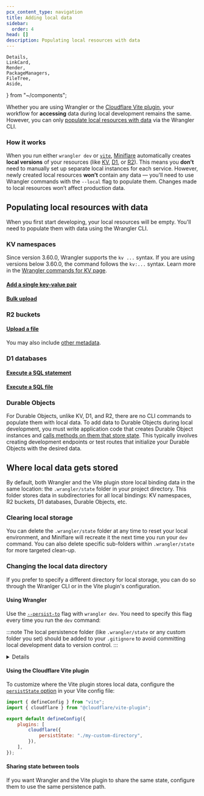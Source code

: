 ```yaml
---
pcx_content_type: navigation
title: Adding local data
sidebar:
  order: 4
head: []
description: Populating local resources with data
---
```


	Details,
	LinkCard,
	Render,
	PackageManagers,
	FileTree,
	Aside,
} from "~/components";

Whether you are using Wrangler or the [Cloudflare Vite plugin](https://developers.cloudflare.com/workers/vite-plugin/), your workflow for **accessing** data during local development remains the same. However, you can only [populate local resources with data](/workers/development-testing/local-data/#populating-local-resources-with-data) via the Wrangler CLI.

### How it works

When you run either `wrangler dev` or [`vite`](https://vite.dev/guide/cli#dev-server), [Miniflare](/workers/testing/miniflare/) automatically creates **local versions** of your resources (like [KV](/kv), [D1](/d1/), or [R2](/r2)). This means you **don’t** need to manually set up separate local instances for each service. However, newly created local resources **won’t** contain any data — you'll need to use Wrangler commands with the `--local` flag to populate them. Changes made to local resources won’t affect production data.

## Populating local resources with data

When you first start developing, your local resources will be empty. You'll need to populate them with data using the Wrangler CLI.

### KV namespaces

<Aside type="caution" title="Syntax note">

Since version 3.60.0, Wrangler supports the `kv ...` syntax. If you are using versions below 3.60.0, the command follows the `kv:...` syntax. Learn more in the [Wrangler commands for KV page](/kv/reference/kv-commands/).

</Aside>

#### [Add a single key-value pair](/workers/wrangler/commands/#kv-key)

<PackageManagers
	type="exec"
	pkg="wrangler"
	args="kv key put <KEY> <VALUE> --binding=<BINDING> --local "
/>

#### [Bulk upload](/workers/wrangler/commands/#kv-bulk)

<PackageManagers
	type="exec"
	pkg="wrangler"
	args="kv bulk put <FILENAME.json> --binding=<BINDING> --local"
/>

### R2 buckets

#### [Upload a file](/workers/wrangler/commands/#r2-object)

<PackageManagers
	type="exec"
	pkg="wrangler"
	args="r2 object put <BUCKET>/<KEY> --file=<PATH_TO_FILE> --local"
/>

You may also include [other metadata](/workers/wrangler/commands/#r2-object-put).

### D1 databases

#### [Execute a SQL statement](/workers/wrangler/commands/#d1-execute)

<PackageManagers
	type="exec"
	pkg="wrangler"
	args='d1 execute <DATABASE_NAME> --command="<SQL_QUERY>" --local'
/>

#### [Execute a SQL file](/workers/wrangler/commands/#d1-execute)

<PackageManagers
	type="exec"
	pkg="wrangler"
	args="wrangler d1 execute <DATABASE_NAME> --file=./schema.sql --local"
/>

### Durable Objects

For Durable Objects, unlike KV, D1, and R2, there are no CLI commands to populate them with local data. To add data to Durable Objects during local development, you must write application code that creates Durable Object instances and [calls methods on them that store state](/durable-objects/best-practices/access-durable-objects-storage/). This typically involves creating development endpoints or test routes that initialize your Durable Objects with the desired data.

## Where local data gets stored

By default, both Wrangler and the Vite plugin store local binding data in the same location: the `.wrangler/state` folder in your project directory. This folder stores data in subdirectories for all local bindings: KV namespaces, R2 buckets, D1 databases, Durable Objects, etc.

### Clearing local storage

You can delete the `.wrangler/state` folder at any time to reset your local environment, and Miniflare will recreate it the next time you run your `dev` command. You can also delete specific sub-folders within `.wrangler/state` for more targeted clean-up.

### Changing the local data directory

If you prefer to specify a different directory for local storage, you can do so through the Wranlger CLI or in the Vite plugin's configuration.

#### Using Wrangler

Use the [`--persist-to`](/workers/wrangler/commands/#dev) flag with `wrangler dev`. You need to specify this flag every time you run the `dev` command:

<PackageManagers
	type="exec"
	pkg="wrangler"
	args="dev --persist-to <DIRECTORY>"
/>

:::note
The local persistence folder (like `.wrangler/state` or any custom folder you set) should be added to your `.gitignore` to avoid committing local development data to version control.
:::

<Details header="Using `--local` with `--persist-to`">
If you run `wrangler dev --persist-to <DIRECTORY>` to specify a custom location for local data, you must also include the same `--persist-to <DIRECTORY>` when running other Wrangler commands that modify local data (and be sure to include the `--local` flag).

For example, to create a KV key named `test` with a value of `12345` in a local KV namespace, run:

<PackageManagers
	type="exec"
	pkg="wrangler"
	args="kv key put test 12345 --binding MY_KV_NAMESPACE --local --persist-to worker-local"
/>

This command:

- Sets the KV key `test` to `12345` in the binding `MY_KV_NAMESPACE` (defined in your [Wrangler configuration file](/workers/wrangler/configuration/)).
- Uses `--persist-to worker-local` to ensure the data is created in the **worker-local** directory instead of the default `.wrangler/state`.
- Adds the `--local` flag, indicating you want to modify local data.

If `--persist-to` is not specified, Wrangler defaults to using `.wrangler/state` for local data.

</Details>

#### Using the Cloudflare Vite plugin

To customize where the Vite plugin stores local data, configure the [`persistState` option](/workers/vite-plugin/reference/api/#interface-pluginconfig) in your Vite config file:

```js title="vite.config.js"
import { defineConfig } from "vite";
import { cloudflare } from "@cloudflare/vite-plugin";

export default defineConfig({
	plugins: [
		cloudflare({
			persistState: "./my-custom-directory",
		}),
	],
});
```

#### Sharing state between tools

If you want Wrangler and the Vite plugin to share the same state, configure them to use the same persistence path.
